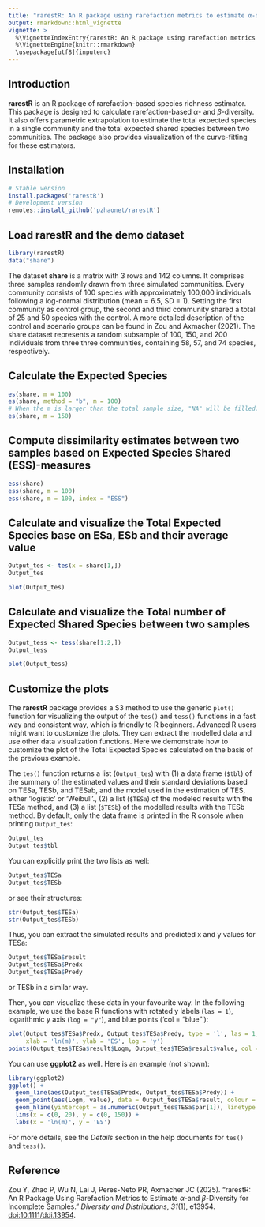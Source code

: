 ---
title: "rarestR: An R package using rarefaction metrics to estimate α-diversity and β-diversity for incomplete samples"
output: rmarkdown::html_vignette
vignette: >
  %\VignetteIndexEntry{rarestR: An R package using rarefaction metrics to estimate α-diversity and β-diversity for incomplete samples}
  %\VignetteEngine{knitr::rmarkdown}
  \usepackage[utf8]{inputenc}
---

## Introduction

**rarestR** is an R package of rarefaction-based species richness estimator. This package is designed to calculate rarefaction-based $\alpha$- and $\beta$-diversity. It also offers parametric extrapolation to estimate the total expected species in a single community and the total expected shared species between two communities. The package also provides visualization of the curve-fitting for these estimators.

## Installation

```{r, eval=FALSE}
# Stable version
install.packages('rarestR')
# Development version
remotes::install_github('pzhaonet/rarestR')
```

## Load rarestR and the demo dataset

```{r}
library(rarestR)
data("share")
```

The dataset **share** is a matrix with 3 rows and 142 columns. It comprises three samples randomly drawn from three simulated communities. Every community consists of 100 species with approximately 100,000 individuals following a log-normal distribution (mean = 6.5, SD = 1). Setting the first community as control group, the second and third community shared a total of 25 and 50 species with the control. A more detailed description of the control and scenario groups can be found in Zou and Axmacher (2021). The share dataset represents a random subsample of 100, 150, and 200 individuals from three three communities, containing 58, 57, and 74 species, respectively.

## Calculate the Expected Species

```{r}
es(share, m = 100)
es(share, method = "b", m = 100)
# When the m is larger than the total sample size, "NA" will be filled:
es(share, m = 150)
```

## Compute dissimilarity estimates between two samples based on Expected Species Shared (ESS)-measures

```{r}
ess(share)
ess(share, m = 100)
ess(share, m = 100, index = "ESS")
```

## Calculate and visualize the Total Expected Species base on ESa, ESb and their average value

```{r}
Output_tes <- tes(x = share[1,])
Output_tes
```

```{r, fig.width=6, fig.height=3}
plot(Output_tes)
```

## Calculate and visualize the Total number of Expected Shared Species between two samples

```{r}
Output_tess <- tess(share[1:2,])
Output_tess
```

```{r, fig.width=3, fig.height=3}
plot(Output_tess)
```

## Customize the plots

The **rarestR** package provides a S3 method to use the generic `plot()` function for visualizing the output of the `tes()` and `tess()` functions in a fast way and consistent way, which is friendly to R beginners. Advanced R users might want to customize the plots. They can extract the modelled data and use other data visualization functions. Here we demonstrate how to customize the plot of the Total Expected Species calculated on the basis of the previous example.

The `tes()` function returns a list (`Output_tes`) with (1) a data frame (`$tbl`) of the summary of the estimated values and their standard deviations based on TESa, TESb, and TESab, and the model used in the estimation of TES, either 'logistic' or 'Weibull'., (2) a list (`$TESa`) of the modeled results with the TESa method, and (3) a list (`$TESb`) of the modelled results with the TESb method. By default, only the data frame is printed in the R console when printing `Output_tes`:

```{r}
Output_tes
Output_tes$tbl
```

You can explicitly print the two lists as well:

```{r, eval=FALSE}
Output_tes$TESa
Output_tes$TESb
```

or see their structures:

```{r}
str(Output_tes$TESa)
str(Output_tes$TESb)
```

Thus, you can extract the simulated results and predicted x and y values for TESa:

```{r, eval=FALSE}
Output_tes$TESa$result
Output_tes$TESa$Predx
Output_tes$TESa$Predy
```

or TESb in a similar way.

Then, you can visualize these data in your favourite way. In the following example, we use the base R functions with rotated y labels (`las = 1`), logarithmic y axis (`log = "y"`), and blue points ('col = "blue"'):

```{r, fig.width=3, fig.height=3}
plot(Output_tes$TESa$Predx, Output_tes$TESa$Predy, type = 'l', las = 1, 
     xlab = 'ln(m)', ylab = 'ES', log = 'y')
points(Output_tes$TESa$result$Logm, Output_tes$TESa$result$value, col = 'blue')
```

You can use **ggplot2** as well. Here is an example (not shown):

```{r, eval=FALSE}
library(ggplot2)
ggplot() +
  geom_line(aes(Output_tes$TESa$Predx, Output_tes$TESa$Predy)) +
  geom_point(aes(Logm, value), data = Output_tes$TESa$result, colour = 'red', shape = 1, size = 3) +
  geom_hline(yintercept = as.numeric(Output_tes$TESa$par[1]), linetype = 2) + 
  lims(x = c(0, 20), y = c(0, 150)) +
  labs(x = 'ln(m)', y = 'ES')
```

For more details, see the *Details* section in the help documents for `tes()` and `tess()`.

## Reference

Zou Y, Zhao P, Wu N, Lai J, Peres-Neto PR, Axmacher JC (2025). “rarestR: An R Package Using Rarefaction Metrics to Estimate $\alpha$-and $\beta$-Diversity for Incomplete Samples.” _Diversity and Distributions_, *31*(1), e13954. [doi:10.1111/ddi.13954](https://doi.org/10.1111/ddi.13954).
  
